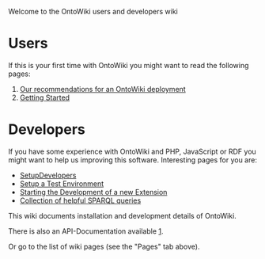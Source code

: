 Welcome to the OntoWiki users and developers wiki

= Users =
If this is your first time with OntoWiki you might want to read the following pages:
# [[Deployment-Recommendations|Our recommendations for an OntoWiki deployment]]
# [[Getting-Started-Users|Getting Started]]

= Developers =
If you have some experience with OntoWiki and PHP, JavaScript or RDF you might want to help us improving this software. Interesting pages for you are:
* [[SetupDevelopers]]
* [[PHPUnit|Setup a Test Environment]]
* [[Extensions|Starting the Development of a new Extension]]
* [[Collection-of-helpful-sparql-queries|Collection of helpful SPARQL queries]]

This wiki documents installation and development details of OntoWiki.

There is also an API-Documentation available [http://docs.ontowiki.net/fw/].

Or go to the list of wiki pages (see the "Pages" tab above).